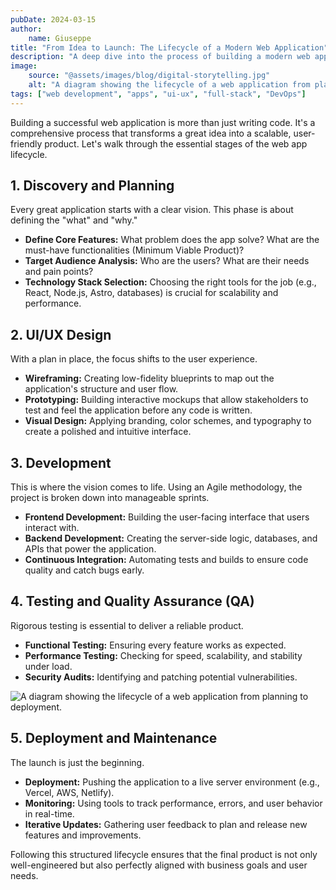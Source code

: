 ```yaml
---
pubDate: 2024-03-15
author:
    name: Giuseppe
title: "From Idea to Launch: The Lifecycle of a Modern Web Application"
description: "A deep dive into the process of building a modern web application, from initial concept and UI/UX design to deployment and scaling."
image:
    source: "@assets/images/blog/digital-storytelling.jpg"
    alt: "A diagram showing the lifecycle of a web application from planning to deployment."
tags: ["web development", "apps", "ui-ux", "full-stack", "DevOps"]
---
```



Building a successful web application is more than just writing code. It's a comprehensive process that transforms a great idea into a scalable, user-friendly product. Let's walk through the essential stages of the web app lifecycle.

## 1. Discovery and Planning

Every great application starts with a clear vision. This phase is about defining the "what" and "why."
-   **Define Core Features:** What problem does the app solve? What are the must-have functionalities (Minimum Viable Product)?
-   **Target Audience Analysis:** Who are the users? What are their needs and pain points?
-   **Technology Stack Selection:** Choosing the right tools for the job (e.g., React, Node.js, Astro, databases) is crucial for scalability and performance.

## 2. UI/UX Design

With a plan in place, the focus shifts to the user experience.
-   **Wireframing:** Creating low-fidelity blueprints to map out the application's structure and user flow.
-   **Prototyping:** Building interactive mockups that allow stakeholders to test and feel the application before any code is written.
-   **Visual Design:** Applying branding, color schemes, and typography to create a polished and intuitive interface.

## 3. Development

This is where the vision comes to life. Using an Agile methodology, the project is broken down into manageable sprints.
-   **Frontend Development:** Building the user-facing interface that users interact with.
-   **Backend Development:** Creating the server-side logic, databases, and APIs that power the application.
-   **Continuous Integration:** Automating tests and builds to ensure code quality and catch bugs early.

## 4. Testing and Quality Assurance (QA)

Rigorous testing is essential to deliver a reliable product.
-   **Functional Testing:** Ensuring every feature works as expected.
-   **Performance Testing:** Checking for speed, scalability, and stability under load.
-   **Security Audits:** Identifying and patching potential vulnerabilities.

<Image src={diagramImage} alt="A diagram showing the lifecycle of a web application from planning to deployment." class="rounded-lg shadow-md" />

## 5. Deployment and Maintenance

The launch is just the beginning.
-   **Deployment:** Pushing the application to a live server environment (e.g., Vercel, AWS, Netlify).
-   **Monitoring:** Using tools to track performance, errors, and user behavior in real-time.
-   **Iterative Updates:** Gathering user feedback to plan and release new features and improvements.

Following this structured lifecycle ensures that the final product is not only well-engineered but also perfectly aligned with business goals and user needs.
